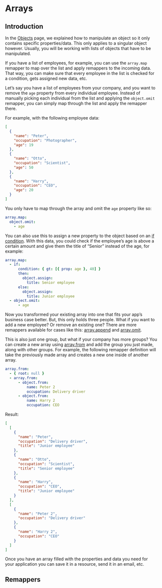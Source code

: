 
# Arrays

## Introduction

In the [Objects](../04-remappers/02-objects.mdx) page, we explained how to manipulate an object so
it only contains specific properties/data. This only applies to a singular object however. Usually,
you will be working with lists of objects that have to be manipulated.

If you have a list of employees, for example, you can use the `array.map` remapper to map over the
list and apply remappers to the incoming data. That way, you can make sure that every employee in
the list is checked for a condition, gets assigned new data, etc.

Let’s say you have a list of employees from your company, and you want to remove the `age` property
from every individual employee. Instead of manually picking each individual from the list and
applying the `object.omit` remapper, you can simply map through the list and apply the remapper
there.

For example, with the following employee data:

```json
[
  {
    "name": "Peter",
    "occupation": "Photographer",
    "age": 19
  },
  {
    "name": "Otto",
    "occupation": "Scientist",
    "age": 50
  },
  {
    "name": "Harry",
    "occupation": "CEO",
    "age": 20
  }
]
```

You only have to map through the array and omit the `age` property like so:

```yaml
array.map:
  object.omit:
    - age
```

You can also use this to assign a new property to the object based on an
[if condition](./06-conditionals.mdx#if). With this data, you could check if the employee’s age is
above a certain amount and give them the title of “Senior” instead of the age, for example:

```yaml
array.map:
  - if:
      condition: { gt: [{ prop: age }, 40] }
      then:
        object.assign:
          title: Senior employee
      else:
        object.assign:
          title: Junior employee
  - object.omit:
      - age
```

Now you transformed your existing array into one that fits your app’s business case better. But,
this only holds three people. What if you want to add a new employee? Or remove an existing one?
There are more remappers available for cases like this: [array.append](#array.append) and
[array.omit](#array.omit).

This is also just one group, but what if your company has more groups? You can create a new array
using [array.from](#array.from) and add the group you just made, along with other groups. For
example, the following remapper definition will take the previously made array and creates a new one
inside of another array.

```yaml
array.from:
  - { root: null }
  - array.from:
      - object.from:
          name: Peter 2
          occupation: Delivery driver
      - object.from:
          name: Harry 2
          occupation: CEO
```

Result:

```json
[
  [
    {
      "name": "Peter",
      "occupation": "Delivery driver",
      "title": "Junior employee"
    },
    {
      "name": "Otto",
      "occupation": "Scientist",
      "title": "Senior employee"
    },
    {
      "name": "Harry",
      "occupation": "CEO",
      "title": "Junior employee"
    }
  ],
  [
    {
      "name": "Peter 2",
      "occupation": "Delivery driver"
    },
    {
      "name": "Harry 2",
      "occupation": "CEO"
    }
  ]
]
```

Once you have an array filled with the properties and data you need for your application you can
save it in a resource, send it in an email, etc.

## Remappers

<RemapperRef remappers={arrayRemappers} />
